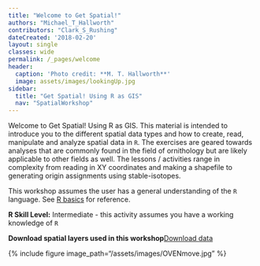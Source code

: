 ```yaml
---
title: "Welcome to Get Spatial!"
authors: "Michael_T_Hallworth"
contributors: "Clark_S_Rushing"
dateCreated: '2018-02-20'
layout: single
classes: wide
permalink: /_pages/welcome
header:
  caption: 'Photo credit: **M. T. Hallworth**'
  image: assets/images/lookingUp.jpg
sidebar:
  title: "Get Spatial! Using R as GIS"
  nav: "SpatialWorkshop"
---
```


Welcome to Get Spatial! Using R as GIS. This material is intended to introduce you to the different spatial data types and how to create, read, manipulate and analyze spatial data in `R`. The exercises are geared towards analyses that are commonly found in the field of ornithology but are likely applicable to other fields as well. The lessons / activities range in complexity from reading in XY coordinates and making a shapefile to generating origin assignments using stable-isotopes.  

This workshop assumes the user has a general understanding of the `R` language. See <a href="{{ site.baseurl }}/_pages/R_basics" target="_blank">R basics</a> for reference. 

**R Skill Level:** Intermediate - this activity assumes you have a working knowledge of `R`

<strong>Download spatial layers used in this workshop</strong><a href="https://github.com/mhallwor/mhallwor.github.io/blob/master/dataDownloads/Spatial_Layers.zip?raw=true" target="_blank" class="btn btn--info">Download data</a>


{% include figure image_path="/assets/images/OVENmove.jpg" %}


